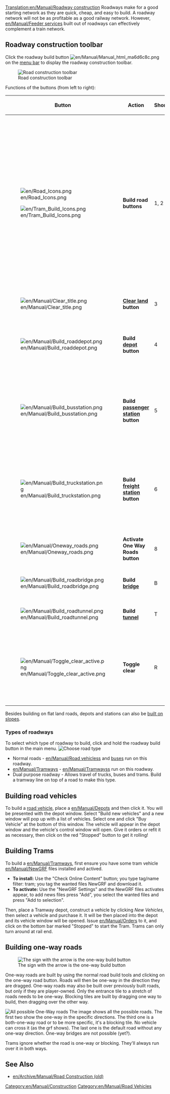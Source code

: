 [[Translation:en/Manual/Roadway construction]]
{{en/Manual/Navigation}}
Roadways make for a good starting network as they are quick, cheap, and easy to build.  A roadway network will not be as profitable as a good railway network.  However, [[en/Manual/Feeder service]]s built out of roadways can effectively complement a train network.

==Roadway construction toolbar==
{{en/Outdated}}
Click the roadway build button [[File:en/Manual/Manual html ma6d6c8c.png]] on the [[en/Manual/Game interface#the-menu-bar|menu bar]] to display the roadway construction toolbar.

[[File:en/Manual/Road constructionnew.png|none|frame|Road construction toolbar]]

Functions of the buttons (from left to right):
{| border = "1" cellpadding="4"
!width='100'|Button!!width='150'|Action!!Shortcut!!Description
|-
|[[File:en/Road Icons.png]]

[[File:en/Tram Build Icons.png]]
|'''Build road buttons'''||1, 2||Builds a road or tramway in the selected direction; you can click and drag. Note that this works with half-tile precision. If you e.g. click in the right half of a tile and then drag to the right the road will start with a half tile. The same applies for the end tile.
|-
|[[File:en/Manual/Clear title.png]]||'''[[en/Manual/Landscaping|Clear land]] button'''||3||Clears tiles.
|-
|[[File:en/Manual/Build roaddepot.png]]||'''Build [[en/Manual/Depots|depot]] button'''||4||Opens the depot window for you to orient and build a depot.
|-
|[[File:en/Manual/Build busstation.png]]||'''Build [[en/Manual/Stations#bus-stations|passenger station]] button'''||5||Opens the bus stop window for you to orient and build a bus stop or passenger tram station.
|-
|[[File:en/Manual/Build truckstation.png]]||'''Build [[en/Manual/Stations#truck-stations|freight station]] button'''||6||Opens the truck station window for you to orient and build a truck stop or freight tram station.
|-
|[[File:en/Manual/Oneway roads.png]]||'''Activate One Way Roads button'''||8||Allows you to build a one-way roads.
|-
|[[File:en/Manual/Build roadbridge.png]]||'''Build [[en/Manual/Bridges|bridge]]'''||B||Allows you to build a bridge.
|-
|[[File:en/Manual/Build roadtunnel.png]]||'''Build [[en/Manual/Tunnels|tunnel]]'''||T||Allows you to build a tunnel.
|-
|[[File:en/Manual/Toggle clear active.png]]||'''Toggle clear'''||R||Select another tool and then this to remove that item. You can toggle the state by pressing Ctrl.
|}

Besides building on flat land roads, depots and stations can also be [[en/Archive/Manual/Settings/Build on slopes|built on slopes]].

===Types of roadways===
To select which type of roadway to build, click and hold the roadway build button in the main menu.
[[File:en/Manual/Roadmenu.png|none|frame|Choose road type]]
* Normal roads - [[en/Manual/Road vehicles]]s and [[en/Manual/Base Set/Road Vehicles/Buses|buses]] run on this roadway.
* [[en/Manual/Tramways]] - [[en/Manual/Tramways]]s run on this roadway.
* Dual purpose roadway - Allows travel of trucks, buses and trams.  Build a tramway line on top of a road to make this type.

==Building road vehicles==
To build a [[en/Manual/Road vehicles|road vehicle]], place a [[en/Manual/Depots]] and then click it. You will be presented with the depot window. Select "Build new vehicles" and a new window will pop up with a list of vehicles. Select one and click "Buy Vehicle" at the bottom of this window. The vehicle will appear in the depot window and the vehicle's control window will open. Give it orders or refit it as necessary, then click on the red "Stopped" button to get it rolling!

==Building Trams==
To build a [[en/Manual/Tramways]], first ensure you have some tram vehicle [[en/Manual/NewGRF]] files installed and actived.
*'''To install:''' Use the "Check Online Content" button; you type tag/name filter: tram; you tag the wanted files NewGRF and download it.
*'''To activate:''' Use the "NewGRF Settings" and the NewGRF files activates appear, to add news files press "Add", you select the wanted files and press "Add to selection".

Then, place a Tramway depot, construct a vehicle by clicking ''New Vehicles'', then select a vehicle and purchase it. It will be then placed into the depot and its vehicle window will be opened. Issue [[en/Manual/Orders]] to it, and click on the bottom bar marked "Stopped" to start the Tram. Trams can only turn around at rail end.

==Building one-way roads==
[[File:en/Manual/Oneway.png|right|frame|The sign with the arrow is the one-way build button]]

One-way roads are built by using the normal road build tools and clicking on the one-way road button. Roads will then be one-way in the direction they are dragged. One-way roads may also be built over previously built roads, but only if they are player-owned. Only the entrance tile to a stretch of roads needs to be one-way. Blocking tiles are built by dragging one way to build, then dragging over the other way.

[[File:en/Manual/Oneways.png|left|frame|All possible One-Way roads]]
The image shows all the possible roads. The first two show the one-way in the specific directions. The third one is a both-one-way road or to be more specific, it's a blocking tile. No vehicle can cross it (as the grf shows). The last one is the default road without any one-way direction. One-way bridges are not possible (yet?).

Trams ignore whether the road is one-way or blocking. They'll always run over it in both ways.

==See Also==
*[[en/Archive/Manual/Road Construction (old)]]

[[Category:en/Manual/Construction]]
[[Category:en/Manual/Road Vehicles]]